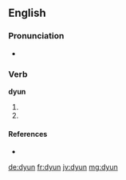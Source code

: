 ==English==

===Pronunciation===
* {{IPA|/dʲʊn/}}

===Verb===
'''dyun'''

# {{past participle of|de|lang=en}}
# {{past participle of|dee|lang=en}}

====References====
* {{R:Northeast Dialect 2005}}

[[de:dyun]]
[[fr:dyun]]
[[jv:dyun]]
[[mg:dyun]]